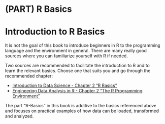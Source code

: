 # (PART) R Basics {-}

# Introduction to R Basics
It is not the goal of this book to introduce beginners in R to the programming language and the environment in general. There are many really good sources where you can familiarize yourself with R if needed.

Two sources are recommended to facilitate the introduction to R and to learn the relevant basics. Choose one that suits you and go through the recommended chapter:

- <a href="https://rafalab.github.io/dsbook/r-basics.html" target="_blank">Introduction to Data Science - Chapter 2 "R Basics"</a>
- <a href="https://smogdr.github.io/edar_coursebook/rprog1.html" target="_blank">Engineering Data Analysis in R - Chapter 2 "The R Programming Environment"</a>

The part "R-Basics" in this book is additive to the basics referenced above and focuses on practical examples of how data can be loaded, transformed and analyzed.
